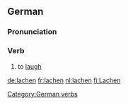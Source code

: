 ==German==
===Pronunciation===
{{IPA|[&#712;laxn&#809;]}}

===Verb===
#to [[laugh]]

[[Category:German verbs]]

[[de:lachen]]
[[fr:lachen]]
[[nl:lachen]]
[[fi:Lachen]]